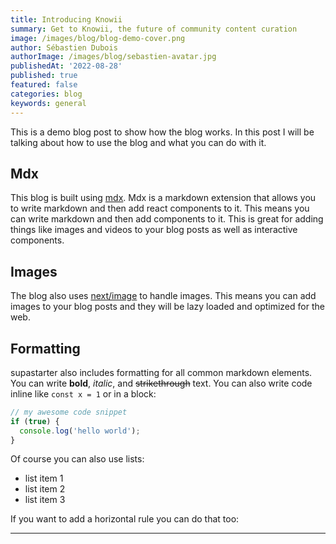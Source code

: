 ```yaml
---
title: Introducing Knowii
summary: Get to Knowii, the future of community content curation
image: /images/blog/blog-demo-cover.png
author: Sébastien Dubois
authorImage: /images/blog/sebastien-avatar.jpg
publishedAt: '2022-08-28'
published: true
featured: false
categories: blog
keywords: general
---
```


This is a demo blog post to show how the blog works. In this post I will be talking about how to use the blog and what you can do with it.

## Mdx

This blog is built using [mdx](https://mdxjs.com/). Mdx is a markdown extension that allows you to write markdown and then add react components to it. This means you can write markdown and then add components to it. This is great for adding things like images and videos to your blog posts as well as interactive components.

## Images

The blog also uses [next/image](https://nextjs.org/docs/api-reference/next/image) to handle images. This means you can add images to your blog posts and they will be lazy loaded and optimized for the web.

## Formatting

supastarter also includes formatting for all common markdown elements. You can write **bold**, _italic_, and ~~strikethrough~~ text. You can also write code inline like `const x = 1` or in a block:

```typescript
// my awesome code snippet
if (true) {
  console.log('hello world');
}
```

Of course you can also use lists:

- list item 1
- list item 2
- list item 3

If you want to add a horizontal rule you can do that too:

---
